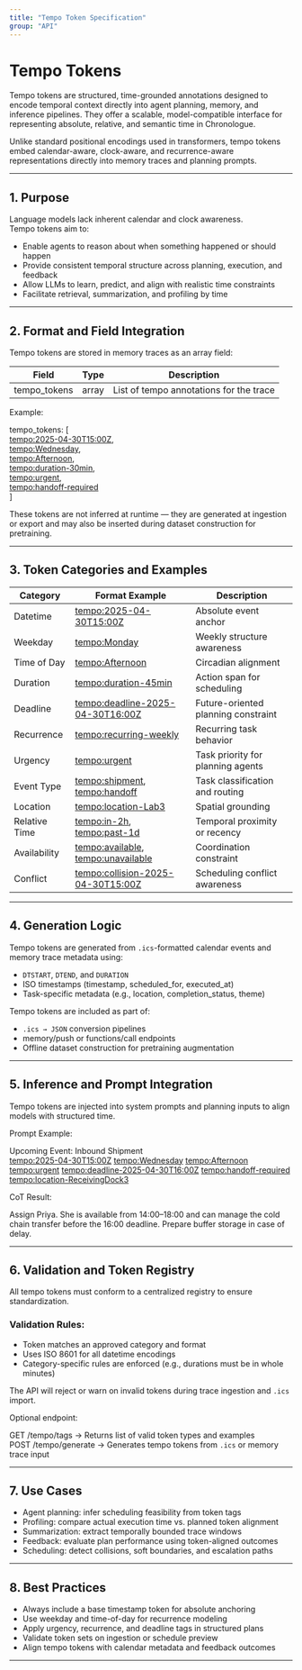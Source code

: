 ```yaml
---
title: "Tempo Token Specification"
group: "API"
---
```


# Tempo Tokens

Tempo tokens are structured, time-grounded annotations designed to encode temporal context directly into agent planning, memory, and inference pipelines. They offer a scalable, model-compatible interface for representing absolute, relative, and semantic time in Chronologue.

Unlike standard positional encodings used in transformers, tempo tokens embed calendar-aware, clock-aware, and recurrence-aware representations directly into memory traces and planning prompts.

---

## 1. Purpose

Language models lack inherent calendar and clock awareness.  
Tempo tokens aim to:

- Enable agents to reason about when something happened or should happen  
- Provide consistent temporal structure across planning, execution, and feedback  
- Allow LLMs to learn, predict, and align with realistic time constraints  
- Facilitate retrieval, summarization, and profiling by time  

---

## 2. Format and Field Integration

Tempo tokens are stored in memory traces as an array field:

| Field          | Type      | Description                                      |
|----------------|-----------|--------------------------------------------------|
| tempo_tokens   | array     | List of tempo annotations for the trace         |

Example:

tempo_tokens: [  
  <tempo:2025-04-30T15:00Z>,  
  <tempo:Wednesday>,  
  <tempo:Afternoon>,  
  <tempo:duration-30min>,  
  <tempo:urgent>,  
  <tempo:handoff-required>  
]

These tokens are not inferred at runtime — they are generated at ingestion or export and may also be inserted during dataset construction for pretraining.

---

## 3. Token Categories and Examples

| Category        | Format Example                          | Description                                |
|------------------|-----------------------------------------|--------------------------------------------|
| Datetime         | <tempo:2025-04-30T15:00Z>               | Absolute event anchor                      |
| Weekday          | <tempo:Monday>                          | Weekly structure awareness                 |
| Time of Day      | <tempo:Afternoon>                       | Circadian alignment                        |
| Duration         | <tempo:duration-45min>                  | Action span for scheduling                 |
| Deadline         | <tempo:deadline-2025-04-30T16:00Z>      | Future-oriented planning constraint        |
| Recurrence       | <tempo:recurring-weekly>                | Recurring task behavior                    |
| Urgency          | <tempo:urgent>                          | Task priority for planning agents          |
| Event Type       | <tempo:shipment>, <tempo:handoff>       | Task classification and routing            |
| Location         | <tempo:location-Lab3>                   | Spatial grounding                          |
| Relative Time    | <tempo:in-2h>, <tempo:past-1d>          | Temporal proximity or recency              |
| Availability     | <tempo:available>, <tempo:unavailable>  | Coordination constraint                    |
| Conflict         | <tempo:collision-2025-04-30T15:00Z>     | Scheduling conflict awareness              |

---

## 4. Generation Logic

Tempo tokens are generated from `.ics`-formatted calendar events and memory trace metadata using:

- `DTSTART`, `DTEND`, and `DURATION`  
- ISO timestamps (timestamp, scheduled_for, executed_at)  
- Task-specific metadata (e.g., location, completion_status, theme)  

Tempo tokens are included as part of:

- `.ics → JSON` conversion pipelines  
- memory/push or functions/call endpoints  
- Offline dataset construction for pretraining augmentation

---

## 5. Inference and Prompt Integration

Tempo tokens are injected into system prompts and planning inputs to align models with structured time.

Prompt Example:

Upcoming Event: Inbound Shipment  
<tempo:2025-04-30T15:00Z> <tempo:Wednesday> <tempo:Afternoon>  
<tempo:urgent> <tempo:deadline-2025-04-30T16:00Z> <tempo:handoff-required>  
<tempo:location-ReceivingDock3>

CoT Result:

Assign Priya. She is available from 14:00–18:00 and can manage the cold chain transfer before the 16:00 deadline. Prepare buffer storage in case of delay.

---

## 6. Validation and Token Registry

All tempo tokens must conform to a centralized registry to ensure standardization.

### Validation Rules:

- Token matches an approved category and format  
- Uses ISO 8601 for all datetime encodings  
- Category-specific rules are enforced (e.g., durations must be in whole minutes)

The API will reject or warn on invalid tokens during trace ingestion and `.ics` import.

Optional endpoint:

GET /tempo/tags → Returns list of valid token types and examples  
POST /tempo/generate → Generates tempo tokens from `.ics` or memory trace input

---

## 7. Use Cases

- Agent planning: infer scheduling feasibility from token tags  
- Profiling: compare actual execution time vs. planned token alignment  
- Summarization: extract temporally bounded trace windows  
- Feedback: evaluate plan performance using token-aligned outcomes  
- Scheduling: detect collisions, soft boundaries, and escalation paths

---

## 8. Best Practices

- Always include a base timestamp token for absolute anchoring  
- Use weekday and time-of-day for recurrence modeling  
- Apply urgency, recurrence, and deadline tags in structured plans  
- Validate token sets on ingestion or schedule preview  
- Align tempo tokens with calendar metadata and feedback outcomes

---

